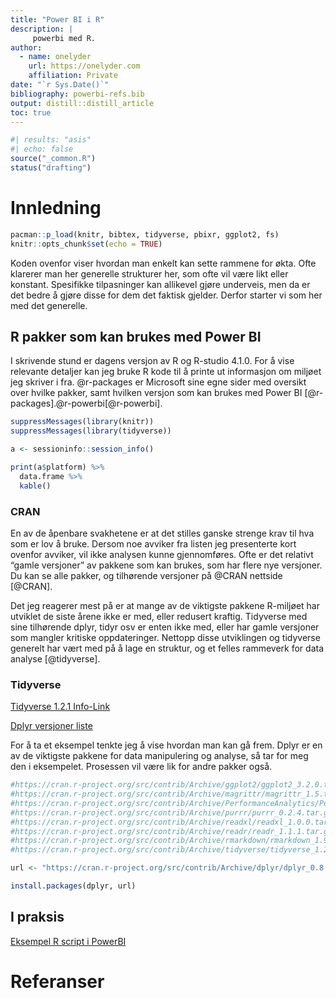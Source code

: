 ```yaml
---
title: "Power BI i R"
description: |
     powerbi med R.
author:
  - name: onelyder 
    url: https://onelyder.com
    affiliation: Private
date: "`r Sys.Date()`"
bibliography: powerbi-refs.bib
output: distill::distill_article
toc: true
---
```



```r
#| results: "asis"
#| echo: false
source("_common.R")
status("drafting")
```



# Innledning

```r
pacman::p_load(knitr, bibtex, tidyverse, pbixr, ggplot2, fs)
knitr::opts_chunk$set(echo = TRUE)
```

Koden ovenfor viser hvordan man enkelt kan sette rammene for økta. Ofte klarerer man her generelle strukturer her, som ofte vil være likt eller konstant. Spesifikke tilpasninger kan allikevel gjøre underveis, men da er det bedre å gjøre disse for dem det faktisk gjelder. Derfor starter vi som her med det generelle. 

## R pakker som kan brukes med Power BI

I skrivende stund er dagens versjon av R og R-studio 4.1.0. For å vise relevante detaljer kan jeg bruke R kode til å printe ut informasjon om miljøet jeg skriver i fra. @r-packages er Microsoft sine egne sider med oversikt over hvilke pakker, samt hvilken versjon som kan brukes med Power BI [@r-packages].@r-powerbi[@r-powerbi].

```r
suppressMessages(library(knitr))
suppressMessages(library(tidyverse))

a <- sessioninfo::session_info() 

print(a$platform) %>% 
  data.frame %>% 
  kable()

```


### CRAN 

En av de åpenbare svakhetene er at det stilles ganske strenge krav til hva som er lov å bruke. Dersom noe avviker fra listen jeg presenterte kort ovenfor avviker, vil ikke analysen kunne gjennomføres. Ofte er det relativt "gamle versjoner" av pakkene som kan brukes, som har flere nye versjoner. Du kan se alle pakker, og tilhørende versjoner på @CRAN nettside [@CRAN].

Det jeg reagerer mest på er at mange av de viktigste pakkene R-miljøet har utviklet de siste årene ikke er med, eller redusert kraftig. Tidyverse med sine tilhørende dplyr, tidyr osv er enten ikke med, eller har gamle versjoner som mangler kritiske oppdateringer. Nettopp disse utviklingen og tidyverse generelt har vært med på å lage en struktur, og et felles rammeverk for data analyse [@tidyverse].


### Tidyverse

[Tidyverse 1.2.1 Info-Link](https://rdocumentation.org/packages/tidyverse/versions/1.2.1)

[Dplyr versjoner liste](https://cran.r-project.org/src/contrib/Archive/dplyr/)

For å ta et eksempel tenkte jeg å vise hvordan man kan gå frem. Dplyr er en av de viktigste pakkene for data manipulering og analyse, så tar for meg den i eksempelet. Prosessen vil være lik for andre pakker også. 

```r

#https://cran.r-project.org/src/contrib/Archive/ggplot2/ggplot2_3.2.0.tar.gz
#https://cran.r-project.org/src/contrib/Archive/magrittr/magrittr_1.5.tar.gz
#https://cran.r-project.org/src/contrib/Archive/PerformanceAnalytics/PerformanceAnalytics_1.5.2.tar.gz
#https://cran.r-project.org/src/contrib/Archive/purrr/purrr_0.2.4.tar.gz
#https://cran.r-project.org/src/contrib/Archive/readxl/readxl_1.0.0.tar.gz
#https://cran.r-project.org/src/contrib/Archive/readr/readr_1.1.1.tar.gz
#https://cran.r-project.org/src/contrib/Archive/rmarkdown/rmarkdown_1.9.tar.gz
#https://cran.r-project.org/src/contrib/Archive/tidyverse/tidyverse_1.2.1.tar.gz

url <- "https://cran.r-project.org/src/contrib/Archive/dplyr/dplyr_0.8.0.1.tar.gz"

install.packages(dplyr, url)

```



## I praksis

[Eksempel R script i PowerBI](https://thebipower.fr/index.php/2019/02/09/export-data-to-excel/)

















# Referanser




